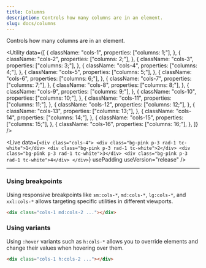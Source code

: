 ```yaml
---
title: Columns
description: Controls how many columns are in an element.
slug: docs/columns
---
```


Controls how many columns are in an element.

<Utility
  data={[
    {
      className: "cols-1",
      properties: ["columns: 1;"],
    },
    {
      className: "cols-2",
      properties: ["columns: 2;"],
    },
    {
      className: "cols-3",
      properties: ["columns: 3;"],
    },
    {
      className: "cols-4",
      properties: ["columns: 4;"],
    },
    {
      className: "cols-5",
      properties: ["columns: 5;"],
    },
    {
      className: "cols-6",
      properties: ["columns: 6;"],
    },
    {
      className: "cols-7",
      properties: ["columns: 7;"],
    },
    {
      className: "cols-8",
      properties: ["columns: 8;"],
    },
    {
      className: "cols-9",
      properties: ["columns: 9;"],
    },
    {
      className: "cols-10",
      properties: ["columns: 10;"],
    },
    {
      className: "cols-11",
      properties: ["columns: 11;"],
    },
    {
      className: "cols-12",
      properties: ["columns: 12;"],
    },
    {
      className: "cols-13",
      properties: ["columns: 13;"],
    },
    {
      className: "cols-14",
      properties: ["columns: 14;"],
    },
    {
      className: "cols-15",
      properties: ["columns: 15;"],
    },
    {
      className: "cols-16",
      properties: ["columns: 16;"],
    },
  ]}
/>

<Live
  data={`<div class="cols-4">
      <div class="bg-pink p-3 rad-1 tc-white">1</div>
      <div class="bg-pink p-3 rad-1 tc-white">2</div>
      <div class="bg-pink p-3 rad-1 tc-white">3</div>
      <div class="bg-pink p-3 rad-1 tc-white">4</div>
    </div>`}
  usePadding
  useVersion="release"
/>

---

### Using breakpoints

Using responsive breakpoints like `sm:cols-*`, `md:cols-*`, `lg:cols-*`, and `xxl:cols-*` allows targeting specific utilities in different viewports.

```html "md:cols-2"
<div class="cols-1 md:cols-2 ..."></div>
```

### Using variants

Using `:hover` variants such as `h:cols-*` allows you to override elements and change their values when hovering over them.

```html "h:cols-2"
<div class="cols-1 h:cols-2 ..."></div>
```
